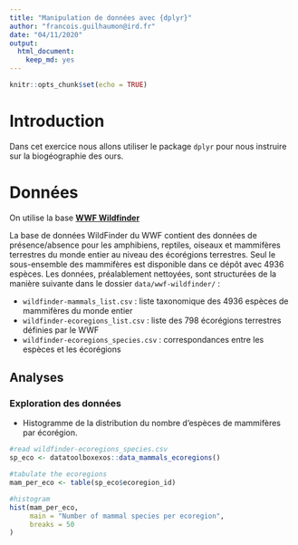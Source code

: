 ```yaml
---
title: "Manipulation de données avec {dplyr}"
author: "francois.guilhaumon@ird.fr"
date: "04/11/2020"
output:
  html_document:
    keep_md: yes
---
```


```r
knitr::opts_chunk$set(echo = TRUE)
```

# Introduction

Dans cet exercice nous allons utiliser le package `dplyr` pour nous instruire sur la biogéographie des ours.

# Données

On utilise la base [**WWF Wildfinder**](https://www.worldwildlife.org/pages/wildfinder-database)

La base de données WildFinder du WWF contient des données de présence/absence pour les amphibiens, reptiles, oiseaux et mammifères terrestres du monde entier au niveau des écorégions terrestres. Seul le sous-ensemble des mammifères est disponible dans ce dépôt avec 4936 espèces. Les données, préalablement nettoyées, sont structurées de la manière suivante dans le dossier `data/wwf-wildfinder/` :

  - `wildfinder-mammals_list.csv` : liste taxonomique des 4936 espèces de mammifères du monde entier
  - `wildfinder-ecoregions_list.csv` : liste des 798 écorégions terrestres définies par le WWF
  - `wildfinder-ecoregions_species.csv` : correspondances entre les espèces et les écorégions

## Analyses

### Exploration des données

- Histogramme de la distribution du nombre d'espèces de mammifères par écorégion.

```r

#read wildfinder-ecoregions_species.csv
sp_eco <- datatoolboxexos::data_mammals_ecoregions()

#tabulate the ecoregions
mam_per_eco <- table(sp_eco$ecoregion_id)

#histogram
hist(mam_per_eco,
     main = "Number of mammal species per ecoregion",
     breaks = 50
)

```
